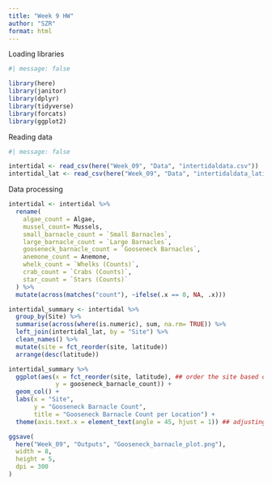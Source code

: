 ```yaml
---
title: "Week 9 HW"
author: "SZR"
format: html
---
```


Loading libraries
```r
#| message: false

library(here)
library(janitor)
library(dplyr)
library(tidyverse)
library(forcats)
library(ggplot2)
```

Reading data
```r
#| message: false

intertidal <- read_csv(here("Week_09", "Data", "intertidaldata.csv"))
intertidal_lat <- read_csv(here("Week_09", "Data", "intertidaldata_latitude.csv"))
```

Data processing
```r
intertidal <- intertidal %>%
  rename(
    algae_count = Algae,
    mussel_count= Mussels,
    small_barnacle_count = `Small Barnacles`,
    large_barnacle_count = `Large Barnacles`,
    gooseneck_barnacle_count = `Gooseneck Barnacles`,
    anemone_count = Anemone,
    whelk_count = `Whelks (Counts)`,
    crab_count = `Crabs (Counts)`,
    star_count = `Stars (Counts)`
  ) %>%
  mutate(across(matches("count"), ~ifelse(.x == 0, NA, .x))) 

intertidal_summary <- intertidal %>%
  group_by(Site) %>%
  summarise(across(where(is.numeric), sum, na.rm= TRUE)) %>%
  left_join(intertidal_lat, by = "Site") %>%
  clean_names() %>%
  mutate(site = fct_reorder(site, latitude))
  arrange(desc(latitude))
```


```r
intertidal_summary %>% 
  ggplot(aes(x = fct_reorder(site, latitude), ## order the site based on latitude
             y = gooseneck_barnacle_count)) +
  geom_col() +
  labs(x = "Site",
       y = "Gooseneck Barnacle Count",
       title = "Gooseneck Barnacle Count per Location") +
  theme(axis.text.x = element_text(angle = 45, hjust = 1)) ## adjusting site labels

ggsave(
  here("Week_09", "Outputs", "Gooseneck_barnacle_plot.png"),
  width = 8,
  height = 5,
  dpi = 300
)
```


